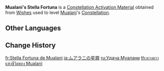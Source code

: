 {{Item Infobox
|id           = 005102
|image        = Item Stella Fortuna (5 Star).png
|type         = Constellation Activation Materials
|group        = Stella Fortuna
|quality      = 5
|description  = [[Mualani]]'s Constellation Activation Material
|source1      = [[Wishes]]
}}
'''Mualani's Stella Fortuna''' is a [[Constellation Activation Material]] obtained from [[Wishes]] used to level [[Mualani]]'s [[Constellation]].

==Other Languages==
{{Other Languages|default_hidden=1
|en      = Mualani's Stella Fortuna
|zhs     = 玛拉妮的命星
|zhs_rm  = Mălānī de Mìngxīng
|zht     = 瑪拉妮的命星
|zht_rm  = Mălānī de Mìngxīng
|ja      = ムアラニの星屑
|ja_rm   = Muarani no Hoshikuzu
|ko      = 말라니<->의 운명<->의 별
|es      = Stella Fortuna de Mualani
|fr      = Stella Fortuna de Mualani
|ru      = Удача Муалани
|th      = ดวงดาวแห่งชีวิตของ Mualani
|th_rm   = Duangdao haeng Chiwit khong Mualani
|vi      = Chòm Sao Của Mualani
|de      = Stella Fortuna von Mualani
|id      = Mualani's Stella Fortuna
|pt      = Stella Fortuna de Mualani
|tr      = Mualani'nin Yaşam Yıldızı
|it      = Stella Fortuna di Mualani
}}

==Change History==
{{Change History|5.0}}

[[fr:Stella Fortuna de Mualani]]
[[ja:ムアラニの星屑]]
[[ru:Удача Муалани]]
[[th:ดวงดาวแห่งชีวิตของ Mualani]]
